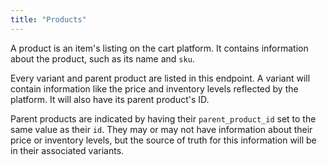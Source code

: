 ```yaml
---
title: "Products"
---
```


A product is an item's listing on the cart platform. It contains information about the product, such as its name and `sku`.

Every variant and parent product are listed in this endpoint. A variant will contain information like the price and inventory
levels reflected by the platform. It will also have its parent product's ID.

Parent products are indicated by having their `parent_product_id` set to the same value as their `id`.
They may or may not have information about their price or inventory levels, but the source of truth for this information
will be in their associated variants.
